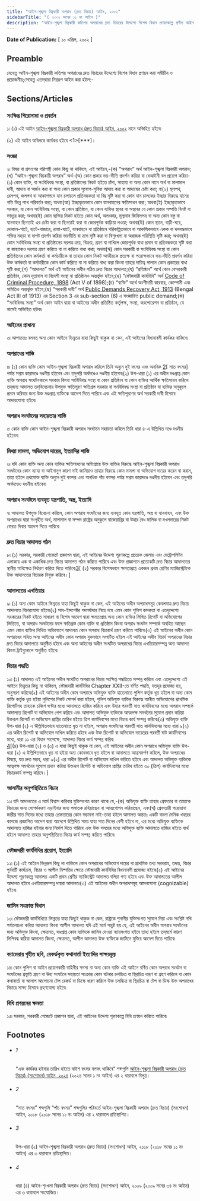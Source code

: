 ```yaml
---
title: "আইন-শৃঙ্খলা বিঘ্নকারী অপরাধ (দ্রুত বিচার) আইন, ২০০২"
sidebarTitle: "( ২০০২ সনের ১১ নং আইন )"
description: "আইন-শৃঙ্খলা বিঘ্নকারী কতিপয় অপরাধের দ্রুত বিচারের উদ্দেশ্যে বিশেষ বিধান প্রণয়নকল্পে প্রণীত আইন৷"
---
```


**Date of Publication:** [ ১০ এপ্রিল, ২০০২ ]

## Preamble

যেহেতু আইন-শৃঙ্খলা বিঘ্নকারী কতিপয় অপরাধের দ্রুত বিচারের উদ্দেশ্যে বিশেষ বিধান প্রণয়ন করা সমীচীন ও প্রয়োজনীয়;সেহেতু এতদ্‌দ্বারা নিম্নরূপ আইন করা হইল:-

## Sections/Articles

### সংক্ষিপ্ত শিরোনামা ও প্রবর্তন

১৷ (১) এই আইন [আইন-শৃঙ্খলা বিঘ্নকারী অপরাধ (দ্রুত বিচার) আইন, ২০০২](/act-888.html "আইন-শৃঙ্খলা বিঘ্নকারী অপরাধ (দ্রুত বিচার) আইন, ২০০২") নামে অভিহিত হইবে৷

(২) এই আইন অবিলম্বে কার্যকর হইবে <1>[\*\*\*]।

### সংজ্ঞা

২৷ বিষয় বা প্রসংগের পরিপন্থী কোন কিছু না থাকিলে, এই আইনে,-(ক) “অপরাধ” অর্থ আইন-শৃঙ্খলা বিঘ্নকারী অপরাধ;(খ) “আইন-শৃঙ্খলা বিঘ্নকারী অপরাধ” অর্থ-(অ) কোন প্রকার ভয়-ভীতি প্রদর্শন করিয়া বা বেআইনী বল প্রয়োগ করিয়া-(১) কোন ব্যক্তি, বা সংবিধিবদ্ধ সংস্থা, বা প্রতিষ্ঠানের নিকট হইতে চাঁদা, সাহায্য বা অন্য কোন নামে অর্থ বা মালামাল দাবী, আদায় বা অর্জন করা বা অন্য কোন প্রকার সুযোগ-সুবিধা আদায় করা বা আদায়ের চেষ্টা করা; বা(২) স্থলপথ, রেলপথ, জলপথ বা আকাশপথে যান চলাচলে প্রতিবন্ধকতা বা বিঘ্ন সৃষ্টি করা বা কোন যান চালকের ইচ্ছার বিরুদ্ধে যানের গতি ভিন্ন পথে পরিবর্তন করা; অথবা(আ) ইচ্ছাকৃতভাবে কোন যানবাহনের ক্ষতিসাধন করা; অথবা(ই) ইচ্ছাকৃতভাবে সরকার, বা কোন সংবিধিবদ্ধ সংস্থা, বা কোন প্রতিষ্ঠান, বা কোন ব্যক্তির স্থাবর বা অস্থাবর যে কোন প্রকার সম্পত্তি বিনষ্ট বা ভাংচুর করা; অথবা(ঈ) কোন ব্যক্তির নিকট হইতে কোন অর্থ, অলংকার, মূল্যবান জিনিসপত্র বা অন্য কোন বস্তু বা যানবাহন ছিনতাই এর চেষ্টা করা বা ছিনতাই করা বা জোরপূর্বক কাড়িয়া লওয়া; অথবা(উ) কোন স্থানে, বাড়ী-ঘরে, দোকান-পাটে, হাটে-বাজারে, রাস্তা-ঘাটে, যানবাহনে বা প্রতিষ্ঠানে পরিকল্পিতভাবে বা আকস্মিকভাবে একক বা দলবদ্ধভাবে শক্তির মহড়া বা দাপট প্রদর্শন করিয়া ভয়ভীতি বা ত্রাস সৃষ্টি করা বা বিশৃংখলা বা অরাজক পরিস্থিতি সৃষ্টি করা; অথবা(ঊ) কোন সংবিধিবদ্ধ সংস্থা বা প্রতিষ্ঠানের দরপত্র ক্রয়, বিক্রয়, গ্রহণ বা দাখিলে জোরপূর্বক বাধা প্রদান বা প্রতিবন্ধকতা সৃষ্টি করা বা কাহাকেও দরপত্র গ্রহণ করিতে বা না করিতে বাধ্য করা; অথবা(ঋ) কোন সরকারী বা সংবিধিবদ্ধ সংস্থা বা কোন প্রতিষ্ঠানের কোন কর্মকর্তা বা কর্মচারীকে বা তাহার কোন নিকট আত্মীয়কে প্রত্যক্ষ বা পরোক্ষভাবে ভয়-ভীতি প্রদর্শন করিয়া উক্ত কর্মকর্তা বা কর্মচারীকে কোন কার্য করিতে বা না করিতে বাধ্য করা কিংবা তাহার দায়িত্ব পালনে কোন প্রকারের বাধা সৃষ্টি করা;(গ) “আদালত” অর্থ এই আইনের অধীন গঠিত দ্রুত বিচার আদালত;(ঘ) “প্রতিষ্ঠান” অর্থে কোন বেসরকারী প্রতিষ্ঠান, কোন দূতাবাস বা বিদেশী সংস্থা বা প্রতিষ্ঠানও অন্তর্ভুক্ত হইবে;(ঙ) “ফৌজদারী কার্যবিধি” অর্থ [Code of Criminal Procedure, 1898](/act-75.html "Code of Criminal Procedure, 1898") (Act V of 1898);(চ) “ব্যক্তি” অর্থে অংশীদারী কারবার, কোম্পানী এবং সমিতিও অন্তর্ভুক্ত হইবে;(ছ) “সরকারী দাবী” অর্থ [Public Demands Recovery Act, 1913](/act-98.html "Public Demands Recovery Act, 1913 ") (Bengal Act III of 1913) এর Section 3 এর sub-section (6) এ সংজ্ঞায়িত public demand;(জ) “সংবিধিবদ্ধ সংস্থা” অর্থ কোন আইন দ্বারা বা আইনের অধীন প্রতিষ্ঠিত কর্তৃপক্ষ, সংস্থা, করপোরেশন বা প্রতিষ্ঠান, যে নামেই অভিহিত হউক৷

### আইনের প্রাধান্য

৩৷ আপাততঃ বলবত্ অন্য কোন আইনে ভিন্নতর যাহা কিছুই থাকুক না কেন, এই আইনের বিধানাবলী কার্যকর থাকিবে৷

### অপরাধের শাস্তি

৪৷ (১) কোন ব্যক্তি কোন আইন-শৃঙ্খলা বিঘ্নকারী অপরাধ করিলে তিনি অন্যুন দুই বৎসর এবং অনধিক [2](1)[ সাত বৎসর] পর্যন্ত সশ্রম কারাদণ্ডে দণ্ডনীয় হইবেন এবং তদুপরি অর্থদণ্ডেও দণ্ডনীয় হইবেন৷(২) উপ-ধারা (১) এর অধীন দণ্ডপ্রাপ্ত কোন ব্যক্তি অপরাধ সংঘটনকালে সরকার কিংবা সংবিধিবদ্ধ সংস্থা বা কোন প্রতিষ্ঠান বা কোন ব্যক্তির আর্থিক ক্ষতিসাধন করিলে তদ্‌জন্য আদালত তদ্‌বিবেচনায় উপযুক্ত ক্ষতিপূরণ ক্ষতিগ্রস্ত সরকার বা সংবিধিবদ্ধ সংস্থা বা প্রতিষ্ঠান বা ব্যক্তির অনুকূলে প্রদান করিবার জন্য উক্ত দণ্ডপ্রাপ্ত ব্যক্তিকে আদেশ দিতে পারিবে এবং এই ক্ষতিপূরণের অর্থ সরকারী দাবী হিসাবে আদায়যোগ্য হইবে৷

### অপরাধ সংঘটনের সহায়তার শাস্তি

৫৷ কোন ব্যক্তি কোন আইন-শৃঙ্খলা বিঘ্নকারী অপরাধ সংঘটনে সহায়তা করিলে তিনি ধারা ৪-এ উল্লিখিত দণ্ডে দণ্ডনীয় হইবেন৷

### মিথ্যা মামলা, অভিযোগ দায়ের, ইত্যাদির শাস্তি

৬৷ যদি কোন ব্যক্তি অন্য কোন ব্যক্তির ক্ষতিসাধনের অভিপ্রায়ে উক্ত ব্যক্তির বিরুদ্ধে আইন-শৃঙ্খলা বিঘ্নকারী অপরাধ সংঘটনের কোন ন্যায্য বা আইনানুগ কারণ নাই জানিয়াও তাহার বিরুদ্ধে কোন মামলা বা অভিযোগ দায়ের করেন বা করান, তাহা হইলে প্রথমোক্ত ব্যক্তি অন্যুন দুই বত্সর এবং অনধিক পাঁচ বত্সর পর্যন্ত সশ্রম কারাদণ্ডে দণ্ডনীয় হইবেন এবং তদুপরি অর্থদণ্ডেও দণ্ডনীয় হইবেন৷

### অপরাধ সংঘটনে ব্যবহৃত যন্ত্রপাতি, অস্ত্র, ইত্যাদি

৭৷ আদালত উপযুক্ত বিবেচনা করিলে, কোন অপরাধ সংঘটনের জন্য ব্যবহৃত কোন যন্ত্রপাতি, অস্ত্র বা যানবাহন, এবং উক্ত অপরাধের দ্বারা সংগৃহীত অর্থ, মালামাল বা সম্পদ রাষ্ট্রের অনুকূলে বাজেয়াপ্তির বা উহার বৈধ মালিক বা দখলদারের নিকট ফেরত দিবার আদেশ দিতে পারিবে৷

### দ্রুত বিচার আদালত গঠন

৮৷ (১) সরকার, সরকারী গেজেটে প্রজ্ঞাপন দ্বারা, এই আইনের উদ্দেশ্য পূরণকল্পে প্রত্যেক জেলায় এবং মেট্রোপলিটন এলাকায় এক বা একাধিক দ্রুত বিচার আদালত গঠন করিতে পারিবে এবং উক্ত প্রজ্ঞাপনে প্রত্যেকটি দ্রুত বিচার আদালতের স্থানীয় অধিক্ষেত্র নির্ধারণ করিয়া দিতে পারিবে৷[3](1)[ (২) সরকার বিশেষভাবে ক্ষমতাপ্রাপ্ত একজন প্রথম শ্রেণির ম্যাজিস্ট্রেটকে উক্ত আদালতের বিচারক নিযুক্ত করিবে।]

### আদালতের এখতিয়ার

৯৷ (১) অন্য কোন আইনে ভিন্নতর যাহা কিছুই থাকুক না কেন, এই আইনের অধীন অপরাধসমূহ কেবলমাত্র দ্রুত বিচার আদালতে বিচারযোগ্য হইবে৷(২) সাব-ইন্সপেক্টর পদমর্যাদার নিম্নে নহে এমন কোন পুলিশ কমকতা বা এতদুদ্দেশ্যে সরকারের নিকট হইতে সাধারণ বা বিশেষ আদেশ দ্বারা ক্ষমতাপ্রাপ্ত অন্য কোন ব্যক্তির লিখিত রিপোর্ট বা অভিযোগের ভিত্তিতে, বা অপরাধ সংঘটনের ফলে ক্ষতিগ্রস্ত কোন ব্যক্তি বা প্রতিষ্ঠান কিংবা অপরাধ সংঘটন সম্পর্কে অবহিত আছেন এমন কোন ব্যক্তির লিখিত অভিযোগে আদালত কোন অপরাধ বিচারার্থ গ্রহণ করিতে পারিবে৷(৩) এই আইনের অধীন কোন অপরাধের সহিত অন্য আইনের অধীন কোন অপরাধ যুক্তভাবে সংঘটিত হইলে এই আইনের অধীন বিচার্য অপরাধের বিচার দ্রুত বিচার আদালতে অনুষ্ঠিত হইবে এবং অন্য আইনের অধীন সংঘটিত অপরাধের বিচার এখতিয়ারসম্পন্ন অন্য আদালত কিংবা ট্রাইব্যুনালে অনুষ্ঠিত হইবে৷

### বিচার পদ্ধতি

১০৷ (১) আদালত এই আইনের অধীন সংঘটিত অপরাধের বিচার সংক্ষিপ্ত পদ্ধতিতে সম্পন্ন করিবে এবং এতদুদ্দেশ্যে এই আইনে ভিন্নতর কিছু না থাকিলে, ফৌজদারী কার্যবিধির Chapter XXII-তে বর্ণিত পদ্ধতি, যতদূর প্রযোজ্য হয়, অনুসরণ করিবে৷(২) এই আইনের অধীন কোন অপরাধে অভিযুক্ত ব্যক্তি হাতেনাতে পুলিশ কর্তৃক ধৃত হইলে বা অন্য কোন ব্যক্তি কর্তৃক ধৃত হইয়া পুলিশের নিকট সোপর্দ করা হইলে, পুলিশ অভিযুক্ত ব্যক্তির বিরুদ্ধে আনীত অভিযোগের প্রাথমিক রিপোর্টসহ তাহাকে চব্বিশ ঘণ্টার মধ্যে আদালতে হাজির করিবে এবং উহার পরবর্তী সাত কার্যদিবসের মধ্যে অপরাধ সম্পর্কে আদালতে রিপোর্ট বা অভিযোগ পেশ করিবে এবং আদালত অভিযুক্ত ব্যক্তিকে আত্মপক্ষ সমর্থনের সুযোগ প্রদান করিয়া উক্তরূপ রিপোর্ট বা অভিযোগ প্রাপ্তির তারিখ হইতে ত্রিশ কার্যদিবসের মধ্যে বিচার কার্য সম্পন্ন করিবে৷(৩) অভিযুক্ত ব্যক্তি উপ-ধারা (২) এ উল্লিখিতভাবে হাতেনাতে ধৃত না হইলে, অপরাধ সংঘটনের পরবর্তী সাত কার্যদিবসের মধ্যে ধারা ৯(২) এর অধীন রিপোর্ট বা অভিযোগ দাখিল করিতে হইবে এবং উক্ত রিপোর্ট বা অভিযোগ দায়েরের পরবর্তী ষাট কার্যদিবসের মধ্যে, ধারা ১১ এর বিধান সাপেক্ষে, আদালত বিচার কার্য সম্পন্ন করিব৷  
[4](1)[(৪) উপ-ধারা (২) ও (৩) এ যাহা কিছুই থাকুক না কেন, এই আইনের অধীন কোন অপরাধে অভিযুক্ত ব্যক্তি উপ-ধারা (২) এ উল্লিখিতভাবে ধৃত না হইয়া অন্য কোনভাবে ধৃত হইলে বা আদালতে আত্নসমর্পণ করিলে, উক্ত অপরাধের বিষয়ে, যত দ্রুত সম্ভব, ধারা ৯(২) এর অধীন রিপোর্ট বা অভিযোগ দাখিল করিতে হইবে এবং আদালত অভিযুক্ত ব্যক্তিকে আত্নপক্ষ সমর্থনের সুযোগ প্রদান করিয়া উক্তরূপ রির্পোট বা অভিযোগ প্রাপ্তির তারিখ হইতে ৩০ (ত্রিশ) কার্যদিবসের মধ্যে বিচারকার্য সম্পন্ন করিবে।]

### আসামীর অনুপস্থিতিতে বিচার

১১৷ যদি আদালতের এ মর্মে বিশ্বাস করিবার যুক্তিসংগত কারণ থাকে যে,-(ক) অভিযুক্ত ব্যক্তি তাহার গ্রেফতার বা তাহাকে বিচারের জন্য সোপর্দকরণ এড়াইবার জন্য পলাতক রহিয়াছেন বা আত্মগোপন করিয়াছেন, এবং(খ) গ্রেফতারী পরোয়ানা জারীর সাত দিনের মধ্যে তাহার গ্রেফতারের কোন সম্ভাবনা নাই-তাহা হইলে আদালত অন্ততঃ একটি বাংলা দৈনিক খবরের কাগজে প্রজ্ঞাপিত আদেশ দ্বারা আদেশে উল্লিখিত সময় যাহা সাত দিনের বেশী হইবে না, এর মধ্যে অভিযুক্ত ব্যক্তিকে আদালতে হাজির হইবার জন্য নির্দেশ দিতে পারিবে এবং উক্ত সময়ের মধ্যে অভিযুক্ত ব্যক্তি আদালতে হাজির হইতে ব্যর্থ হইলে আদালত তাহার অনুপস্থিতিতে বিচার কার্য সম্পন্ন করিতে পারিবে৷

### ফৌজদারী কার্যবিধির প্রয়োগ, ইত্যাদি

১২৷ (১) এই আইনে ভিন্নরূপ কিছু না থাকিলে কোন অপরাধের অভিযোগ দায়ের বা প্রাথমিক তথ্য সরবরাহ, তদন্ত, বিচার পূর্ববর্তী কার্যক্রম, বিচার ও আপীল নিষ্পত্তির ক্ষেত্রে ফৌজদারী কার্যবিধির বিধানাবলী প্রযোজ্য হইবে৷(২) এই আইনের উদ্দেশ্য পূরণকল্পে আদালত একটি প্রথম শ্রেণীর ম্যাজিস্ট্রেট আদালত বলিয়া গণ্য হইবে এবং উক্ত আদালতের আপীল আদালত হইবে এখতিয়ারসম্পন্ন দায়রা আদালত৷(৩) এই আইনের অধীন অপরাধসমূহ আমলযোগ্য (cognizable) হইবে৷

### জামিন সংক্রান্ত বিধান

১৩৷ ফৌজদারী কার্যবিধিতে ভিন্নতর যাহা কিছুই থাকুক না কেন, রাষ্ট্রকে শুনানীর যুক্তিসংগত সুযোগ দিয়া এবং সংশ্লিষ্ট নথি পর্যালোচনা করিয়া আদালত কিংবা আপীল আদালত যদি এই মর্মে সন্তুষ্ট হয় যে, এই আইনের অধীন অপরাধ সংঘটনের জন্য অভিযুক্ত কিংবা, ক্ষেত্রমত, দণ্ডপ্রাপ্ত কোন ব্যক্তিকে জামিন দেওয়া ন্যায়সংগত হইবে তাহা হইলে তদ্‌মর্মে কারণ লিপিবদ্ধ করিয়া আদালত কিংবা, ক্ষেত্রমত, আপীল আদালত উক্ত ব্যক্তিকে জামিনে মুক্তির আদেশ দিতে পারিবে৷

### ক্যামেরায় গৃহীত ছবি, রেকর্ডকৃত কথাবার্তা ইত্যাদির সাক্ষ্যমূল্য

১৪৷ কোন পুলিশ বা আইন প্রয়োগকারী বাহিনীর সদস্য বা অন্য কোন ব্যক্তি এই আইনে বর্ণিত কোন অপরাধ সংঘটন বা সংঘটনের প্রস্তুতি গ্রহণ বা উহা সংঘটনে সহায়তা সংক্রান্ত কোন ঘটনার চলচ্চিত্র বা স্থিরচিত্র ধারণ বা গ্রহণ করিলে বা কোন কথাবার্তা বা আলাপ আলোচনা টেপ রেকর্ড বা ডিস্কে ধারণ করিলে উক্ত চলচ্চিত্র বা স্থিরচিত্র বা টেপ বা ডিস্ক উক্ত অপরাধের বিচারে সাক্ষ্য হিসাবে গ্রহণযোগ্য হইবে৷

### বিধি প্রণয়নের ক্ষমতা

১৫৷ সরকার, সরকারী গেজেটে প্রজ্ঞাপন দ্বারা, এই আইনের উদ্দেশ্য পূরণকল্পে বিধি প্রণয়ন করিতে পারিবে৷

## Footnotes

- ###### 1

  “এবং কার্যকর হইবার তারিখ হইতে বাইশ বৎসর বলবৎ থাকিবে” শব্দগুলি [আইন-শৃঙ্খলা বিঘ্নকারী অপরাধ (দ্রুত বিচার) (সংশোধন) আইন, ২০২৪](/act-1486.html "আইন-শৃঙ্খলা বিঘ্নকারী অপরাধ (দ্রুত বিচার) (সংশোধন) আইন, ২০২৪") (২০২৪ সনের ১ নং আইন) এর ২ ধারাবলে বিলুপ্ত।

- ###### 2

  “সাত বৎসর” শব্দগুলি “পাঁচ বৎসর” শব্দগুলির পরিবর্তে আইন-শৃঙ্খলা বিঘ্নকারী অপরাধ (দ্রুত বিচার) (সংশোধন) আইন, ২০১৮ (২০১৮ সনের ১১ নং আইন) এর ২ ধারাবলে প্রতিস্থাপিত।

- ###### 3

  উপ-ধারা (২) আইন-শৃঙ্খলা বিঘ্নকারী অপরাধ (দ্রুত বিচার) (সংশোধন) আইন, ২০১৮ (২০১৮ সনের ১১ নং আইন) এর ৩ ধারাবলে প্রতিস্থাপিত।

- ###### 4

  ধারা (৪) আইন-শৃংখলা বিঘ্নকারী অপরাধ (দ্রুত বিচার) (সংশোধন) আইন, ২০০৯ (২০০৯ সনের ৩৪ নং আইন) এর ৩ ধারাবলে সংযোজিত।
